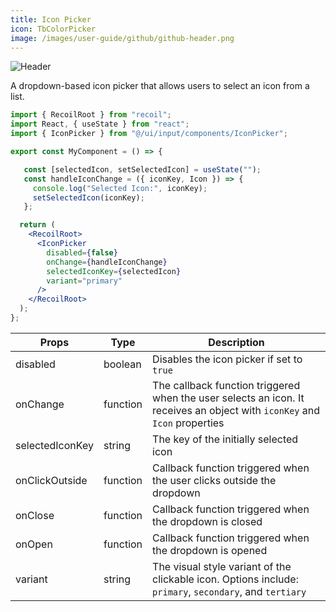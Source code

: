 ```yaml
---
title: Icon Picker
icon: TbColorPicker
image: /images/user-guide/github/github-header.png
---
```

<Frame>
  <img src="/images/user-guide/github/github-header.png" alt="Header" />
</Frame>

A dropdown-based icon picker that allows users to select an icon from a list. 

<Tabs>

<Tab title="Usage">

```jsx
import { RecoilRoot } from "recoil";
import React, { useState } from "react";
import { IconPicker } from "@/ui/input/components/IconPicker";

export const MyComponent = () => {

   const [selectedIcon, setSelectedIcon] = useState("");
   const handleIconChange = ({ iconKey, Icon }) => {
     console.log("Selected Icon:", iconKey);
     setSelectedIcon(iconKey);
   };

  return (
    <RecoilRoot>
      <IconPicker
        disabled={false}
        onChange={handleIconChange}
        selectedIconKey={selectedIcon}
        variant="primary"
      />
    </RecoilRoot>
  );
};
```


</Tab>
<Tab title="Props">


| Props | Type | Description |
|-------|------|-------------|
| disabled | boolean | Disables the icon picker if set to `true` |
| onChange | function | The callback function triggered when the user selects an icon. It receives an object with `iconKey` and `Icon` properties |
| selectedIconKey | string | The key of the initially selected icon |
| onClickOutside | function | Callback function triggered when the user clicks outside the dropdown |
| onClose | function | Callback function triggered when the dropdown is closed |
| onOpen | function | Callback function triggered when the dropdown is opened |
| variant | string | The visual style variant of the clickable icon. Options include: `primary`, `secondary`, and `tertiary` |




</Tab>
</Tabs>

